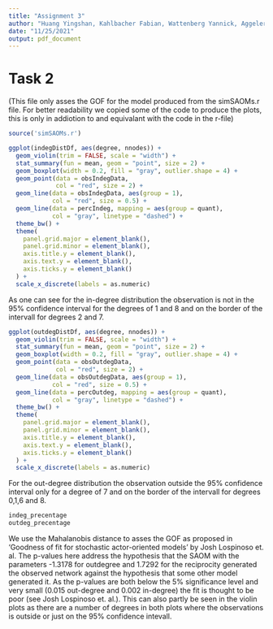 ```yaml
---
title: "Assignment 3"
author: "Huang Yingshan, Kahlbacher Fabian, Wattenberg Yannick, Aggeler Samuel"
date: "11/25/2021"
output: pdf_document
---
```


# Task 2
(This file only asses the GOF for the model produced from the simSAOMs.r file.
For better readability we copied some of the code to produce the plots, this 
is only in addiotion to and equivalant with the code in the r-file)
```r
source('simSAOMs.r')
```

```r
ggplot(indegDistDf, aes(degree, nnodes)) +
  geom_violin(trim = FALSE, scale = "width") +
  stat_summary(fun = mean, geom = "point", size = 2) +
  geom_boxplot(width = 0.2, fill = "gray", outlier.shape = 4) +
  geom_point(data = obsIndegData, 
             col = "red", size = 2) +
  geom_line(data = obsIndegData, aes(group = 1),
            col = "red", size = 0.5) +
  geom_line(data = percIndeg, mapping = aes(group = quant),
            col = "gray", linetype = "dashed") +
  theme_bw() +
  theme(
    panel.grid.major = element_blank(),
    panel.grid.minor = element_blank(),
    axis.title.y = element_blank(),
    axis.text.y = element_blank(),
    axis.ticks.y = element_blank()
  ) +
  scale_x_discrete(labels = as.numeric)
```

As one can see for the in-degree distribution the observation is not in the 95% confidence interval for the degrees of 1 and 8
and on the border of the intervall for degrees 2 and 7.  
```r
ggplot(outdegDistDf, aes(degree, nnodes)) +
  geom_violin(trim = FALSE, scale = "width") +
  stat_summary(fun = mean, geom = "point", size = 2) +
  geom_boxplot(width = 0.2, fill = "gray", outlier.shape = 4) +
  geom_point(data = obsOutdegData, 
             col = "red", size = 2) +
  geom_line(data = obsOutdegData, aes(group = 1),
            col = "red", size = 0.5) +
  geom_line(data = percOutdeg, mapping = aes(group = quant),
            col = "gray", linetype = "dashed") +
  theme_bw() +
  theme(
    panel.grid.major = element_blank(),
    panel.grid.minor = element_blank(),
    axis.title.y = element_blank(),
    axis.text.y = element_blank(),
    axis.ticks.y = element_blank()
  ) +
  scale_x_discrete(labels = as.numeric)
```
For the out-degree distribution the observation outside the 95% confidence interval only for a degree of 7
and on the border of the intervall for degrees 0,1,6 and 8.  
```r
indeg_precentage
outdeg_precentage
```
We use the Mahalanobis distance to asses the GOF as proposed in 'Goodness of fit for stochastic actor-oriented models' by Josh Lospinoso et. al.
The p-values here address the hypothesis that the SAOM with the parameters -1.3178 for outdegree and 1.7292 for the reciprocity
generated the observed network against the hypothesis that some other model generated it.
As the p-values are both below the 5% significance level and very small (0.015 out-degree and 0.002 in-degree) the fit is thought to be poor (see Josh Lospinoso et. al.). This can also partly be seen in the violin plots as there are a number of degrees in both plots where the observations is outside or just on the 95% confidence intevall.


